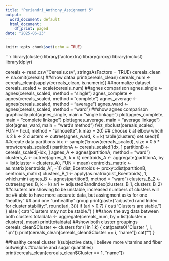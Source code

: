 ```yaml
---
title: "Periandri_Anthony_Assignment 5"
output:
  word_document: default
  html_document:
    df_print: paged
date: "2025-06-23"
---
```


```r
knitr::opts_chunk$set(echo = TRUE)
```

```r
library(cluster)
library(factoextra)
library(proxy)
library(mclust)
library(dplyr)

cereals <- read.csv("Cereals.csv", stringsAsFactors = TRUE)
cereals_clean <- na.omit(cereals)
##show dataa
print(cereals_clean)
cereals_num <- cereals_clean[sapply(cereals_clean, is.numeric)]
##normalize dataset
cereals_scaled <- scale(cereals_num)
##agnes comparison
agnes_single <- agnes(cereals_scaled, method = "single")
agnes_complete <- agnes(cereals_scaled, method = "complete")
agnes_average <- agnes(cereals_scaled, method = "average")
agnes_ward <- agnes(cereals_scaled, method = "ward")
##show agnes comparison graphically
plot(agnes_single, main = "single linkage")
plot(agnes_complete, main = "complete linkage")
plot(agnes_average, main = "average linkage")
plot(agnes_ward, main = "ward's method")
fviz_nbclust(cereals_scaled, FUN = hcut, method = "silhouette", k.max = 20)
## choose k at elbow whcih is 2
k <- 2
clusters <- cutree(agnes_ward, k = k)
table(clusters)
set.seed(1)
##create data partitions
idx <- sample(1:nrow(cereals_scaled), size = 0.5 * nrow(cereals_scaled))
partitionA <- cereals_scaled[idx, ]
partitionB <- cereals_scaled[-idx, ]
agnes_A <- agnes(partitionA, method = "ward")
clusters_A <- cutree(agnes_A, k = k)
centroids_A <- aggregate(partitionA, by = list(cluster = clusters_A), FUN = mean)
centroids_matrix <- as.matrix(centroids_A[, -1])
dist_Bcentroids <- proxy::dist(partitionB, centroids_matrix)
clusters_B_1 <- apply(as.matrix(dist_Bcentroids), 1, which.min)
agnes_B <- agnes(partitionB, method = "ward")
clusters_B_2 <- cutree(agnes_B, k = k)
ari <- adjustedRandIndex(clusters_B_1, clusters_B_2)
##clsuters are showing to be unstable, increased numbers of clusters will be
## able to have more accurate data, but assingment asks for one "healthy"
## and one "unhealthy" group
print(paste("adjusted rand Index for cluster stability:", round(ari, 3)))
if (ari > 0.7) {
  cat("Clusters are stable.\n")
} else {
  cat("Clusters may not be stable.\n")
}
##show the avg data between both clusters
totaldata <- aggregate(cereals_num, by = list(cluster = clusters), mean)
print(totaldata)
##show both cluster groupings
cereals_clean$Cluster <- clusters
for (i in 1:k) {
  cat(paste0("Cluster ", i, ":\n"))
  print(cereals_clean[cereals_clean$Cluster == i, "name"])
  cat("\n")
}

##healthy cereal cluster 1(subjective data, i believe more vitamins and fiber outweighs 
##calorie and sugar quantities)
print(cereals_clean[cereals_clean$Cluster == 1, "name"])